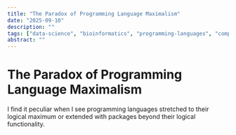```yaml
---
title: "The Paradox of Programming Language Maximalism"
date: "2025-09-10"
description: ""
tags: ["data-science", "bioinformatics", "programming-languages", "computational-biology", "agriculture", "biotechnology"]
abstract: ""
---
```


# The Paradox of Programming Language Maximalism

I find it peculiar when I see programming languages stretched to their logical maximum or extended with packages beyond their logical functionality.

